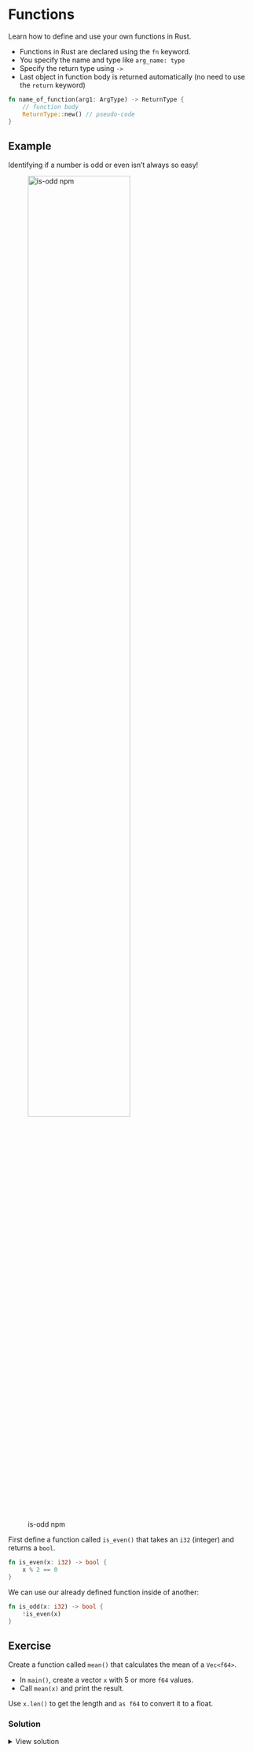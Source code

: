 # Functions

::: callout-tip
Learn how to define and use your own functions in Rust.
:::

- Functions in Rust are declared using the `fn` keyword.
- You specify the name and type like `arg_name: type`
- Specify the return type using `->`
- Last object in function body is returned automatically (no need to use the `return` keyword)

```rust
fn name_of_function(arg1: ArgType) -> ReturnType {
    // function body
    ReturnType::new() // pseudo-code
}
```

## Example

Identifying if a number is odd or even isn't always so easy!

![is-odd npm](/images/is-odd.png){width=70%}

First define a function called `is_even()` that takes an `i32` (integer) and returns a `bool`.

```rust
fn is_even(x: i32) -> bool {
    x % 2 == 0
}
```

We can use our already defined function inside of another:

```rust
fn is_odd(x: i32) -> bool {
    !is_even(x)
}
```


## Exercise

Create a function called `mean()` that calculates the mean of a `Vec<f64>`.

* In `main()`, create a vector `x` with 5 or more `f64` values.
* Call `mean(x)` and print the result.

::: callout-note
Use `x.len()` to get the length and `as f64` to convert it to a float.
:::

### Solution

<details>
<summary>View solution</summary>

```rust
fn mean(x: Vec<f64>) -> f64 {
    let mut total = 0.0;
    let n = x.len();
    for xi in x {
        total += xi;
    }
    total / n as f64
}

fn main() {
    let x = vec![1.0, 2.0, 3.0, 4.0, 5.0];
    let result = mean(x);
    println!("Mean is: {}", result);
}
```

</details>
